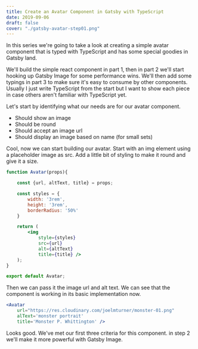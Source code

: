 ```yaml
---
title: Create an Avatar Component in Gatsby with TypeScript
date: 2019-09-06
draft: false
cover: "./gatsby-avatar-step01.png"
---
```


In this series we're going to take a look at creating a simple avatar component that is typed with TypeScript and has some special goodies in Gatsby land.

We'll build the simple react component in part 1, then in part 2 we'll start hooking up Gatsby Image for some performance wins. We'll then add some typings in part 3 to make sure it's easy to consume by other components. Usually I just write TypeScript from the start but I want to show each piece in case others aren't familiar with TypeScript yet. 

Let's start by identifying what our needs are for our avatar component. 

- Should show an image
- Should be round
- Should accept an image url
- Should display an image based on name (for small sets)

Cool, now we can start building our avatar. Start with an img element using a placeholder image as src. Add a little bit of styling to make it round and give it a size. 

```jsx
function Avatar(props){

    const {url, altText, title} = props;

    const styles = {
        width: '3rem',
        height: '3rem',
        borderRadius: '50%'
    }

    return (
        <img
            style={styles}
            src={url}
            alt={altText}
            title={title} />
    );
}

export default Avatar;
```

Then we can pass it the image url and alt text. We can see that the component is working in its basic implementation now.

<div style={{display: 'grid', gridTemplateColumns: '3rem 3fr', gridGap: '1rem'}}>
<Flexbox middle>
    <Avatar /> 
</Flexbox>

```jsx
<Avatar
    url="https://res.cloudinary.com/joelmturner/monster-01.png"
    alText='monster portrait'
    title='Monster P. Whittington' />
```
</div>

Looks good. We've met our first three criteria for this component. in step 2 we'll make it more powerful with Gatsby Image. 


